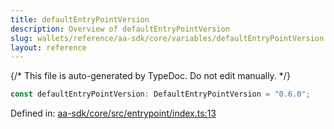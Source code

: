 ```yaml
---
title: defaultEntryPointVersion
description: Overview of defaultEntryPointVersion
slug: wallets/reference/aa-sdk/core/variables/defaultEntryPointVersion
layout: reference
---
```


{/* This file is auto-generated by TypeDoc. Do not edit manually. */}

```ts
const defaultEntryPointVersion: DefaultEntryPointVersion = "0.6.0";
```

Defined in: [aa-sdk/core/src/entrypoint/index.ts:13](https://github.com/alchemyplatform/aa-sdk/blob/ad165355d980f9a16dd388088895bfc851df8656/aa-sdk/core/src/entrypoint/index.ts#L13)
